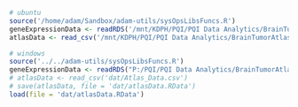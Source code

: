 

```{r}

# ubuntu
source('/home/adam/Sandbox/adam-utils/sysOpsLibsFuncs.R')
geneExpressionData <- readRDS('/mnt/KDPH/PQI/PQI Data Analytics/BrainTumorAtlas-main/Gene Expression Data/ExpData.rds')
atlasData <- read_csv('/mnt/KDPH/PQI/PQI Data Analytics/BrainTumorAtlas-main/Atlas_Data.csv')

# windows
source('../../adam-utils/sysOpsLibsFuncs.R')
geneExpressionData <- readRDS("P:/PQI/PQI Data Analytics/BrainTumorAtlas-main/Gene Expression Data/ExpData.rds")
# atlasData <- read_csv('dat/Atlas_Data.csv')
# save(atlasData, file = 'dat/atlasData.RData')
load(file = 'dat/atlasData.RData')



```

